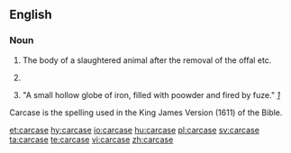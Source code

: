 ==English==

===Noun===
{{en-noun}}
# The body of a slaughtered animal after the removal of the offal etc.
# {{context|British|lang=en}} {{alternative spelling of|carcass}}
# "A small hollow globe of iron, filled with poowder and fired by fuze." ''[http://books.google.com/books/reader?id=yFQ2AAAAMAAJ&printsec=frontcover&output=reader&pg=GBS.PA108]''

Carcase is the spelling used in the King James Version (1611) of the Bible.

[[et:carcase]]
[[hy:carcase]]
[[io:carcase]]
[[hu:carcase]]
[[pl:carcase]]
[[sv:carcase]]
[[ta:carcase]]
[[te:carcase]]
[[vi:carcase]]
[[zh:carcase]]